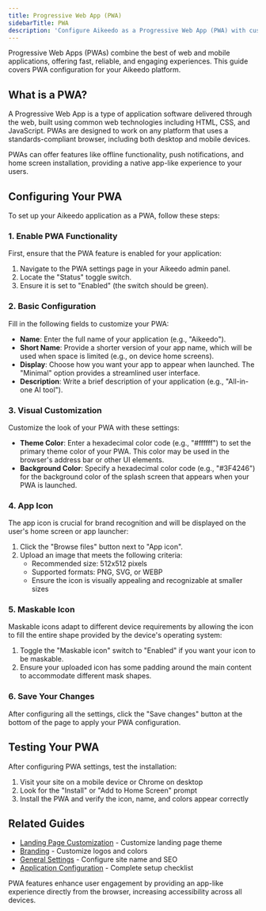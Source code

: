 ```yaml
---
title: Progressive Web App (PWA)
sidebarTitle: PWA
description: 'Configure Aikeedo as a Progressive Web App (PWA) with custom icons, theme colors, and offline capabilities for an app-like user experience.'
---
```


Progressive Web Apps (PWAs) combine the best of web and mobile applications, offering fast, reliable, and engaging experiences. This guide covers PWA configuration for your Aikeedo platform.

## What is a PWA?

A Progressive Web App is a type of application software delivered through the web, built using common web technologies including HTML, CSS, and JavaScript. PWAs are designed to work on any platform that uses a standards-compliant browser, including both desktop and mobile devices.

<Note>
PWAs can offer features like offline functionality, push notifications, and home screen installation, providing a native app-like experience to your users.
</Note>

## Configuring Your PWA

To set up your Aikeedo application as a PWA, follow these steps:

### 1. Enable PWA Functionality

First, ensure that the PWA feature is enabled for your application:

1. Navigate to the PWA settings page in your Aikeedo admin panel.
2. Locate the "Status" toggle switch.
3. Ensure it is set to "Enabled" (the switch should be green).

### 2. Basic Configuration

Fill in the following fields to customize your PWA:

- **Name**: Enter the full name of your application (e.g., "Aikeedo").
- **Short Name**: Provide a shorter version of your app name, which will be used when space is limited (e.g., on device home screens).
- **Display**: Choose how you want your app to appear when launched. The "Minimal" option provides a streamlined user interface.
- **Description**: Write a brief description of your application (e.g., "All-in-one AI tool").

### 3. Visual Customization

Customize the look of your PWA with these settings:

- **Theme Color**: Enter a hexadecimal color code (e.g., "#ffffff") to set the primary theme color of your PWA. This color may be used in the browser's address bar or other UI elements.
- **Background Color**: Specify a hexadecimal color code (e.g., "#3F4246") for the background color of the splash screen that appears when your PWA is launched.

### 4. App Icon

The app icon is crucial for brand recognition and will be displayed on the user's home screen or app launcher:

1. Click the "Browse files" button next to "App icon".
2. Upload an image that meets the following criteria:
   - Recommended size: 512x512 pixels
   - Supported formats: PNG, SVG, or WEBP
   - Ensure the icon is visually appealing and recognizable at smaller sizes

### 5. Maskable Icon

Maskable icons adapt to different device requirements by allowing the icon to fill the entire shape provided by the device's operating system:

1. Toggle the "Maskable icon" switch to "Enabled" if you want your icon to be maskable.
2. Ensure your uploaded icon has some padding around the main content to accommodate different mask shapes.

### 6. Save Your Changes

After configuring all the settings, click the "Save changes" button at the bottom of the page to apply your PWA configuration.

## Testing Your PWA

After configuring PWA settings, test the installation:

1. Visit your site on a mobile device or Chrome on desktop
2. Look for the "Install" or "Add to Home Screen" prompt
3. Install the PWA and verify the icon, name, and colors appear correctly

## Related Guides

- [Landing Page Customization](/website-basics/landing-page) - Customize landing page theme
- [Branding](/website-basics/branding) - Customize logos and colors
- [General Settings](/website-basics/essentials) - Configure site name and SEO
- [Application Configuration](/setup/configuration) - Complete setup checklist

<Tip>
PWA features enhance user engagement by providing an app-like experience directly from the browser, increasing accessibility across all devices.
</Tip>